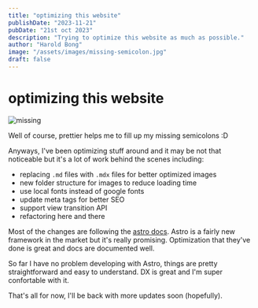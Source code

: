 ```yaml
---
title: "optimizing this website"
publishDate: "2023-11-21"
pubDate: "21st oct 2023"
description: "Trying to optimize this website as much as possible."
author: "Harold Bong"
image: "/assets/images/missing-semicolon.jpg"
draft: false
---
```



# optimizing this website

<Image src={missing} alt="missing" loading="eager" />

Well of course, prettier helps me to fill up my missing semicolons :D

Anyways, I've been optimizing stuff around and it may be not that noticeable but it's a lot of work behind the scenes including:

- replacing `.md` files with `.mdx` files for better optimized images
- new folder structure for images to reduce loading time
- use local fonts instead of google fonts
- update meta tags for better SEO
- support view transition API
- refactoring here and there

Most of the changes are following the [astro docs](https://astro.build/). Astro is a fairly new framework in the market but it's really promising. Optimization that they've done is great and docs are documented well.

So far I have no problem developing with Astro, things are pretty straightforward and easy to understand. DX is great and I'm super confortable with it.

That's all for now, I'll be back with more updates soon (hopefully).
